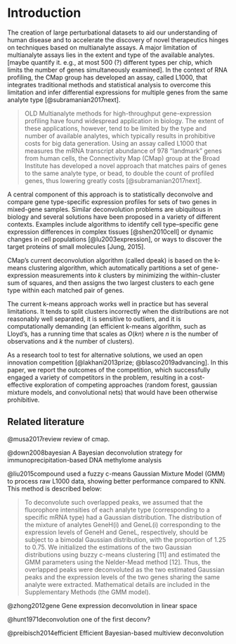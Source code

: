 
Introduction
============

<!-- 
A major limitation of multianalytes assays is their limited number of available analyte types. 
In the context of RNA profiling, the CMap group has developed a framework that integrates statistical analysis with traditional multianalyte methods to infer differential expressions for multiple genes from the same analyte type. 
We report the results of an open innovation competition that impvored upon the state-of-the-art by integrating machine-learning techniques to address the deconvultion problem. 
 -->


The creation of large perturbational datasets to aid our understanding of human disease and to accelerate the discovery of novel therapeutics hinges on techniques based on multianalyte assays.  A major limitation of multianalyte assays lies in the extent and type of the available analytes. [maybe quantify it. e.g., at most 500 (?) different types per chip, which limits the number of genes simultaneously examined]. In the context of RNA profiling, the CMap group has developed an assay, called L1000, that integrates traditional methods and statistical analysis to overcome this limitation and infer differential expressions for multiple genes from the same analyte type [@subramanian2017next]. 

<!-- The algorithm D-peak is based on k-means algorithm, a general and flexible tool to conduct non-parametric regression that is very popular in biology, as well as in many other fields.  -->

<!-- The current algorithm works well, but has some limitations.  -->


> OLD Multianalyte methods for high-throughput gene-expression profiling have found widespread application in biology. The extent of these applications, however, tend to be limited by the type and number of available analytes, which typically results in prohibitive costs for big data generation. Using an assay called L1000 that measures the mRNA transcript abundance of 978 "landmark" genes from human cells, the Connectivity Map (CMap) group at the Broad Institute has developed a novel approach that matches pairs of genes to the same analyte type, or bead, to double the count of profiled genes, thus lowering greatly costs [@subramanian2017next]. 

A central component of this approach is to statistically deconvolve and compare gene type-specific expression profiles for sets of two genes in mixed-gene samples. Similar deconvolution problems are ubiquitous in biology and several solutions have been proposed in a variety of different contexts. Examples include algorithms to identify cell type–specific gene expression differences in complex tissues [@shen2010cell] or dynamic changes in cell populations [@lu2003expression], or ways to discover the target proteins of small molecules [Jung, 2015].

CMap’s current deconvolution algorithm (called dpeak) is based on the k-means clustering algorithm, which automatically partitions a set of gene-expression measurements into $k$ clusters by minimizing the within-cluster sum of squares, and then assigns the two largest clusters to each gene type within each matched pair of genes. 
<!--  of the pair, using additional information about differences in the bead proportions of the genes (within each pair, one gene has a higher proportion of beads than the other). -->

<!-- mean of the largest cluster to the gene in higher proportion and the mean value of the second largest cluster to the gene in lower proportion -->

The current k-means approach works well in practice but has several limitations. It tends to split clusters incorrectly when the distributions are not reasonably well separated, it is sensitive to outliers, and it is computationally demanding (an efficient k-means algorithm, such as Lloyd's, has a running time that scales as $O(kn)$ where $n$ is the number of observations and $k$ the number of clusters). 

As a research tool to test for alternative solutions, we used an open innovation competition [@lakhani2013prize; @blasco2019advancing]. In this paper, we report the outcomes of the competition, which successfully engaged a variety of competitors<!--computer scientist, software developers and bioinformatics--> in the problem, resulting in a cost-effective exploration of competing approaches (random forest, gaussian mixture models, and convolutional nets) that would have been otherwise prohibitive.

<!-- Testing for alternative methods would have required substantial resources to experiment with these alternative approaches (more than what already done) and to adapt new to our data. Moreover, impossible an exhaustive search for all available approaches to try; and the combination of these different approaches.  -->


<!-- 
Shen-orr et al. (2010). Gene expression data from multiple cell-types. The problem is to quantify cell-type frequency "then deconvolve and compare cell type-specific average expression profiles for groups of mixed tissue samples." One approach is "deconvolution to be linear"
 -->

<!-- Broadly speaking, the problem is to estimate the density $f$ of a random variable $X$ based on $n$ observations from $Y = X + \epsilon$, where $\epsilon$ is a measurement error based on a possibly unknown distribution.  (Fan, 1991) -->

<!-- The solution adopted by CMap was a KNN [explain]. This is a standard technique implemented in xxx that gives a good level of accuracy [xxx] and reasonably fast computation time (xxx with the current Matlab implementation). -->



## Related literature 

@musa2017review review of cmap. 

@down2008bayesian A Bayesian deconvolution strategy for immunoprecipitation-based DNA methylome analysis

@liu2015compound used a fuzzy c-means Gaussian Mixture Model (GMM) to process raw L1000 data, showing better performance compared to KNN. This method is described below: 

> To deconvolute such overlapped peaks, we assumed that the fluorophore intensities of each analyte type (corresponding to a specific mRNA type) had a Gaussian distribution. The distribution of the mixture of analytes GeneH(i) and GeneL(i) corresponding to the expression levels of GeneH and GeneL, respectively, should be subject to a bimodal Gaussian distribution, with the proportion of 1.25 to 0.75. We initialized the estimations of the two Gaussian distributions using buzzy c-means clustering [11] and estimated the GMM parameters using the Nelder-Mead method [12]. Thus, the overlapped peaks were deconvoluted as the two estimated Gaussian peaks and the expression levels of the two genes sharing the same analyte were extracted. Mathematical details are included in the Supplementary Methods (the GMM model).

@zhong2012gene Gene expression deconvolution in linear space

@hunt1971deconvolution one of the first deconv? 

@preibisch2014efficient Efficient Bayesian-based multiview deconvolution


